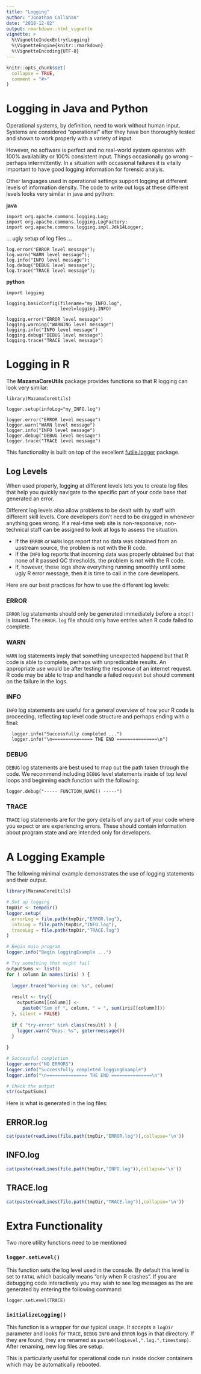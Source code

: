 ```yaml
---
title: "Logging"
author: "Jonathan Callahan"
date: "2018-12-02"
output: rmarkdown::html_vignette
vignette: >
  %\VignetteIndexEntry{Logging}
  %\VignetteEngine{knitr::rmarkdown}
  %\VignetteEncoding{UTF-8}
---
```


```r
knitr::opts_chunk$set(
  collapse = TRUE,
  comment = "#>"
)
```

# Logging in Java and Python

Operational systems, by definition, need to work without human input. Systems
are considered "operational" after they have ben thoroughly tested and shown to
work properly with a variety of input.

However, no software is perfect and no real-world system operates with 100% 
availability or 100% consistent input. Things occasionally go wrong -- perhaps
intermittently. In a situation with occasional failures it is vitally important
to have good logging information for forensic analyis.

Other languages used in operational settings support logging at different levels
of information density. The code to write out logs at these different levels
looks very similar in java and python:

**java**
```
import org.apache.commons.logging.Log;
import org.apache.commons.logging.LogFactory;
import org.apache.commons.logging.impl.Jdk14Logger;
```
... ugly setup of log files ...
```
log.error("ERROR level message");
log.warn("WARN level message");
log.info("INFO level message");
log.debug("DEBUG level message");
log.trace("TRACE level message");
```

**python**
```
import logging
 
logging.basicConfig(filename="my_INFO.log",
                    level=logging.INFO)

logging.error("ERROR level message")
logging.warning("WARNING level message")
logging.info("INFO level message")
logging.debug("DEBUG level message")
logging.trace("TRACE level message")
```

# Logging in R

The **MazamaCoreUtils** package provides functions so that R logging can look
very similar:

```
library(MazamaCoreUtils)
 
logger.setup(infoLog="my_INFO.log")

logger.error("ERROR level message")
logger.warn("WARN level message")
logger.info("INFO level message")
logger.debug("DEBUG level message")
logger.trace("TRACE level message")
```

This functionality is built on top of the excellent
[futile.logger](https://github.com/zatonovo/futile.logger) package.

## Log Levels

When used properly, logging at different levels lets you to create log files 
that help you quickly navigate to the specific part of your code base that 
generated an error.

Different log levels also allow problems to be dealt with by staff with different
skill levels. Core developers don't need to be dragged in whenever anything goes
wrong. If a real-time web site is non-responsive, non-technical staff can be 
assigned to look at logs to assess the situation.

 * If the `ERROR` or `WARN` logs report that no data was obtained from an upstream 
source, the problem is not with the R code.
 * If the `INFO` log reports that incoming data was properly obtained but that
none of it passed QC thresholds, the problem is not with the R code.
 * If, however, these logs show everything running smoothly until some ugly R
error message, then it is time to call in the core developers.

Here are our best practices for how to use the different log levels:

### ERROR

`ERROR` log statements should only be generated immediately before a `stop()` is
issued. The `ERROR.log` file should only have entries when R code failed to
complete.

### WARN

`WARN` log statements imply that something unexpected happend but that R code is
able to complete, perhaps with unpredicatble results. An appropriate use would
be after testing the response of an internet request. R code may be able to
trap and handle a failed request but should comment on the failure in the logs.

### INFO

`INFO` log statements are useful for a general overview of how your R code is
proceeding, reflecting top level code structure and perhaps ending with a final:

```
  logger.info("Successfully completed ...")
  logger.info("\n=============== THE END ===============\n")
```

### DEBUG

`DEBUG` log statements are best used to map out the path taken through the
code. We recommend including `DEBUG` level statements inside of top level loops
and beginning each function with the following:

```
logger.debug("----- FUNCTION_NAME() -----")
```

### TRACE

`TRACE` log statements are for the gory details of any part of your code where
you expect or are experiencing errors. These should contain information about
program state and are intended only for developers.

# A Logging Example

The following minimal example demonstrates the use of logging statements and
their output. 

```r
library(MazamaCoreUtils)

# Set up logging 
tmpDir <- tempdir()
logger.setup(
  errorLog = file.path(tmpDir,"ERROR.log"),
  infoLog = file.path(tmpDir,"INFO.log"),
  traceLog = file.path(tmpDir,"TRACE.log")
)

# Begin main program
logger.info("Begin loggingExample ...")

# Try something that might fail
outputSums <- list()
for ( column in names(iris) ) {
  
  logger.trace("Working on: %s", column)
  
  result <- try({
    outputSums[[column]] <- 
      paste0("Sum of ", column, " = ", sum(iris[[column]]))
  }, silent = FALSE)
  
  if ( "try-error" %in% class(result) ) {
    logger.warn("Oops: %s", geterrmessage())
  }
  
}

# Successful completion
logger.error("NO ERRORS")
logger.info("Successfully completed loggingExample")
logger.info("\n=============== THE END ===============\n")

# Check the output
str(outputSums)
```

Here is what is generated in the log files:

## ERROR.log

```r
cat(paste(readLines(file.path(tmpDir,"ERROR.log")),collapse='\n'))
```

## INFO.log

```r
cat(paste(readLines(file.path(tmpDir,"INFO.log")),collapse='\n'))
```

## TRACE.log

```r
cat(paste(readLines(file.path(tmpDir,"TRACE.log")),collapse='\n'))
```

# Extra Functionality

Two more utility functions need to be mentioned

### `logger.setLevel()`

This function sets the log level used in the console. By default this level is
set to `FATAL` which basically means "only when R crashes". If you are debugging
code interactively you may wish to see log messages as the are generated by
entering the following command:

```
logger.setLevel(TRACE)
```

### `initializeLogging()`

This function is a wrapper for our typical usage. It accepts a `logDir`
parameter and looks for `TRACE`, `DEBUG` `INFO` and `ERROR` logs in that 
directory. If they are found, they are renamed as 
`paste0(logLevel,".log.",timestamp)`. After renaming, new log files are setup.

This is particularly useful for operational code run inside docker containers
which may be automatically rebooted.



